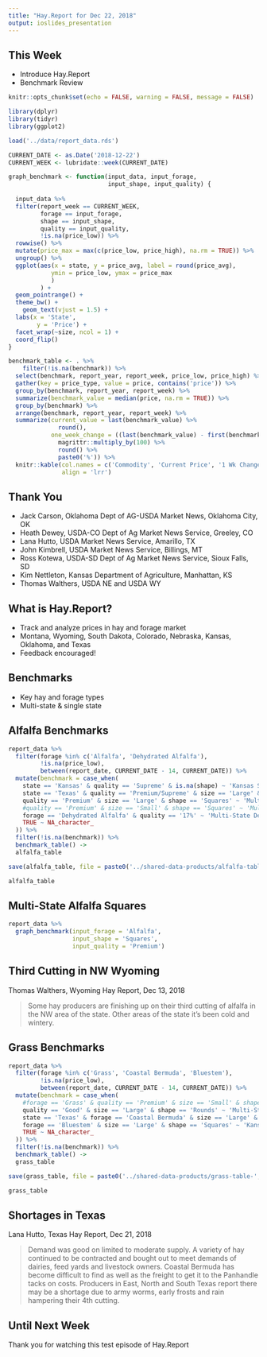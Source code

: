 ```yaml
---
title: "Hay.Report for Dec 22, 2018"
output: ioslides_presentation
---
```


<!--
Welcome to the Hay Report for the week ending December 22, 2018. Hay dot Report analyzes the hay and forage market across the plains.
-->

## This Week

- Introduce Hay.Report
- Benchmark Review

<!--
In this episode, we will introduce Hay dot report and review changes in several benchmark forages. 
-->

```r
knitr::opts_chunk$set(echo = FALSE, warning = FALSE, message = FALSE)

library(dplyr)
library(tidyr)
library(ggplot2)

load('../data/report_data.rds')

CURRENT_DATE <- as.Date('2018-12-22')
CURRENT_WEEK <- lubridate::week(CURRENT_DATE)

graph_benchmark <- function(input_data, input_forage, 
                            input_shape, input_quality) {
  
  input_data %>%
  filter(report_week == CURRENT_WEEK,
         forage == input_forage,
         shape == input_shape,
         quality == input_quality,
         !is.na(price_low)) %>%
  rowwise() %>% 
  mutate(price_max = max(c(price_low, price_high), na.rm = TRUE)) %>% 
  ungroup() %>% 
  ggplot(aes(x = state, y = price_avg, label = round(price_avg),
            ymin = price_low, ymax = price_max
            )
         ) +
  geom_pointrange() +
  theme_bw() +
    geom_text(vjust = 1.5) +
  labs(x = 'State',
        y = 'Price') +
  facet_wrap(~size, ncol = 1) +
  coord_flip()
}

benchmark_table <- . %>% 
    filter(!is.na(benchmark)) %>% 
  select(benchmark, report_year, report_week, price_low, price_high) %>% 
  gather(key = price_type, value = price, contains('price')) %>% 
  group_by(benchmark, report_year, report_week) %>% 
  summarize(benchmark_value = median(price, na.rm = TRUE)) %>% 
  group_by(benchmark) %>% 
  arrange(benchmark, report_year, report_week) %>% 
  summarize(current_value = last(benchmark_value) %>% 
              round(),
            one_week_change = ((last(benchmark_value) - first(benchmark_value))/first(benchmark_value)) %>% 
              magrittr::multiply_by(100) %>% 
              round() %>% 
              paste0('%')) %>% 
  knitr::kable(col.names = c('Commodity', 'Current Price', '1 Wk Change'),
               align = 'lrr')
```

## Thank You

- Jack Carson, Oklahoma Dept of AG-USDA Market News, Oklahoma City, OK
- Heath Dewey, USDA-CO Dept of Ag Market News Service, Greeley, CO
- Lana Hutto, USDA Market News Service, Amarillo, TX
- John Kimbrell, USDA Market News Service, Billings, MT
- Ross Kotewa, USDA-SD Dept of Ag Market News Service, Sioux Falls, SD
- Kim Nettleton, Kansas Department of Agriculture, Manhattan, KS
- Thomas Walthers, USDA NE and USDA WY

<!--
Hay dot Report relies on the data and commentary of the USDA Agriculture Marketing Service. We thank them for their work serving farmers and ranchers across the country.
-->

## What is Hay.Report?

- Track and analyze prices in hay and forage market
- Montana, Wyoming, South Dakota, Colorado, Nebraska, Kansas, Oklahoma, and Texas
- Feedback encouraged!

<!--
Hay dot Report is a new project that seeks to provide analysis of the hay market for farmers and ranchers across the plains states. As the project grows, additional states may be added. This is a new project, so feedback is encouraged, and changes will be made from week-to-week.
-->

## Benchmarks

- Key hay and forage types
- Multi-state & single state

<!--
Hay dot Report tracks several hay types to provide a broad view of the market and highlight differences across states. First is a look at alfalfa hay followed by grass hay. 
-->

## Alfalfa Benchmarks

```r
report_data %>% 
  filter(forage %in% c('Alfalfa', 'Dehydrated Alfalfa'),
         !is.na(price_low),
         between(report_date, CURRENT_DATE - 14, CURRENT_DATE)) %>% 
  mutate(benchmark = case_when(
    state == 'Kansas' & quality == 'Supreme' & is.na(shape) ~ 'Kansas Supreme Dairy',
    state == 'Texas' & quality == 'Premium/Supreme' & size == 'Large' & shape == 'Squares' ~ 'Texas Premium/Supreme',
    quality == 'Premium' & size == 'Large' & shape == 'Squares' ~ 'Multi-State Premium Large Squares',
    #quality == 'Premium' & size == 'Small' & shape == 'Squares' ~ 'Multi-State Premium Small Squares',
    forage == 'Dehydrated Alfalfa' & quality == '17%' ~ 'Multi-State Dehydrated Pellets 17%',
    TRUE ~ NA_character_
  )) %>% 
  filter(!is.na(benchmark)) %>% 
  benchmark_table() ->
  alfalfa_table

save(alfalfa_table, file = paste0('../shared-data-products/alfalfa-table-', CURRENT_DATE, '.rda'))

alfalfa_table
```

<!--
Prices of Kansas Supreme Dairy and Texas Premium Supreme Alfalfa were steady. 17% dehydrated pellets and premium large squares ticked up in the past week. 
-->

## Multi-State Alfalfa Squares

```r
report_data %>%
  graph_benchmark(input_forage = 'Alfalfa',
                  input_shape = 'Squares',
                  input_quality = 'Premium')

```

<!--
Breaking down the multi-state alfalfa benchmarks into price averages -- the labeled dots -- and the price range -- the length of the lines. There are two dots for Wyoming because there were prices reported for two regions. $150 was the median price in Central and Western Wyoming, while the median was $50 higher in the Eastern region of the state.
-->

## Third Cutting in NW Wyoming

Thomas Walthers, Wyoming Hay Report, Dec 13, 2018

> Some hay producers are finishing up on 
their third cutting of alfalfa in the NW area of the state. Other areas 
of the state it’s been cold and wintery. 

<!--
The relatively low price of Large Squares in Wyoming is likely due to recent finishing of third cuttings, as reported by Thomas Walthers. This offers some market opportunity for producers in at area, especially compared to the neighoring regions.
-->

## Grass Benchmarks

```r
report_data %>% 
  filter(forage %in% c('Grass', 'Coastal Bermuda', 'Bluestem'),
         !is.na(price_low),
         between(report_date, CURRENT_DATE - 14, CURRENT_DATE)) %>% 
  mutate(benchmark = case_when(
    #forage == 'Grass' & quality == 'Premium' & size == 'Small' & shape == 'Squares' ~ 'Multi-State Premium Small Squares',
    quality == 'Good' & size == 'Large' & shape == 'Rounds' ~ 'Multi-State Good Large Rounds',
    state == 'Texas' & forage == 'Coastal Bermuda' & size == 'Large' & shape == 'Rounds' & quality == 'Good/Premium' ~ 'Texas G/P Coastal Bermuda Large Rounds',
    forage == 'Bluestem' & size == 'Large' & shape == 'Squares' ~ 'Kansas Bluestem Large Squares',
    TRUE ~ NA_character_
  )) %>% 
  filter(!is.na(benchmark)) %>% 
  benchmark_table() ->
  grass_table

save(grass_table, file = paste0('../shared-data-products/grass-table-', CURRENT_DATE, '.rda'))

grass_table
```

<!--
Outside of Texas, grass hay prices ticked down on Kansas Bluestem Large Squares as and Good Large Rounds. The Good Premium Coastal Bermuda Large Rounds remained unchanged at a price nearly 70% higher than the median Good Large Rounds in other states.
-->

## Shortages in Texas

Lana Hutto, Texas Hay Report, Dec 21, 2018

> Demand was good on limited to moderate supply.  A 
variety of hay continued to be contracted and bought out to meet demands 
of dairies, feed yards and livestock owners.  Coastal Bermuda has become 
difficult to find as well as the freight to get it to the Panhandle tacks 
on costs.  Producers in East, North and South Texas report there may be a 
shortage due to army worms, early frosts and rain hampering their 4th 
cutting.

<!--
This price difference is reflective of the current shortage and a possible coming shortage in Texas. Lana Hutto reported that: Coastal Bermuda has become 
difficult to find as well as the freight to get it to the Panhandle tacks 
on costs.  Producers in East, North and South Texas report there may be a 
shortage due to army worms, early frosts and rain hampering their 4th 
cutting.
-->

## Until Next Week

Thank you for watching this test episode of Hay.Report

<!--
Thank you for watching. Hay dot Report will post an update every weekend on the Plains hay and forage market. Feedback? Please leave a comment.
-->



